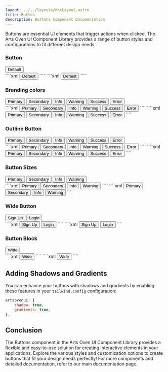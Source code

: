 ```yaml
---
layout: ../../layouts/docLayout.astro
title: Button
description: Buttons Component Documentation
---
```



Buttons are essential UI elements that trigger actions when clicked. The Arts Oven UI Component Library provides a range of button styles and configurations to fit different design needs.


### Button

<Tabs>
    <TabItem label="Preview">
        <Card>
            <div class="space-x-4 text-center">
                <button class="btn">Default</button>
            </div>
        </Card>
    </TabItem>
    <TabItem label="HTML">
        ````xml
        <button class="btn">Default</button>
        ````
    </TabItem>
    <TabItem label="JSX">
        ````xml
        <button className="btn">Default</button>
        ````
    </TabItem>
</Tabs>

### Branding colors

<Tabs>
    <TabItem label="Preview">
        <Card>
            <div class="space-x-4 text-center">
                <button class="btn btn-primary">Primary</button>
                <button class="btn btn-secondary">Secondary</button>
                <button class="btn btn-info">Info</button>
                <button class="btn btn-warning">Warning</button>
                <button class="btn btn-success">Success</button>
                <button class="btn btn-error">Error</button>
            </div>
        </Card>
    </TabItem>
    <TabItem label="HTML">
        ````xml
        <button class="btn btn-primary">Primary</button>
        <button class="btn btn-secondary">Secondary</button>
        <button class="btn btn-info">Info</button>
        <button class="btn btn-warning">Warning</button>
        <button class="btn btn-success">Success</button>
        <button class="btn btn-error">Error</button>
        ````
    </TabItem>
    <TabItem label="JSX">
        ````xml
        <button className="btn btn-primary">Primary</button>
        <button className="btn btn-secondary">Secondary</button>
        <button className="btn btn-info">Info</button>
        <button className="btn btn-warning">Warning</button>
        <button className="btn btn-success">Success</button>
        <button className="btn btn-error">Error</button>
        ````
    </TabItem>
</Tabs>

### Outline Button

<Tabs>
    <TabItem label="Preview">
        <Card>
            <div class="space-x-4 text-center">
                <button class="btn btn-outline-primary">Primary</button>
                <button class="btn btn-outline-secondary">Secondary</button>
                <button class="btn btn-outline-info">Info</button>
                <button class="btn btn-outline-warning">Warning</button>
                <button class="btn btn-outline-success">Success</button>
                <button class="btn btn-outline-error">Error</button>
            </div>
        </Card>
    </TabItem>
    <TabItem label="HTML">
        ````xml
        <button class="btn btn-outline-primary">Primary</button>
        <button class="btn btn-outline-secondary">Secondary</button>
        <button class="btn btn-outline-info">Info</button>
        <button class="btn btn-outline-warning">Warning</button>
        <button class="btn btn-outline-success">Success</button>
        <button class="btn btn-outline-error">Error</button>
        ````
    </TabItem>
    <TabItem label="JSX">
        ````xml
        <button className="btn btn-outline-primary">Primary</button>
        <button className="btn btn-outline-secondary">Secondary</button>
        <button className="btn btn-outline-info">Info</button>
        <button className="btn btn-outline-warning">Warning</button>
        <button className="btn btn-outline-success">Success</button>
        <button className="btn btn-outline-error">Error</button>
        ````
    </TabItem>
</Tabs>

### Button Sizes

<Tabs>
    <TabItem label="Preview">
        <Card>
            <div class="space-x-4 text-center">
                <button class="btn btn-primary btn-xs">Primary</button>
                <button class="btn btn-secondary btn-sm">Secondary</button>
                <button class="btn btn-info">Info</button>
                <button class="btn btn-warning btn-lg">Warning</button>
            </div>
        </Card>
    </TabItem>
    <TabItem label="HTML">
        ````xml
        <button class="btn btn-primary btn-xs">Primary</button>
        <button class="btn btn-secondary btn-sm">Secondary</button>
        <button class="btn btn-info">Info</button>
        <button class="btn btn-warning btn-lg">Warning</button>
        ````
    </TabItem>
    <TabItem label="JSX">
        ````xml
        <button className="btn btn-primary btn-xs">Primary</button>
        <button className="btn btn-secondary btn-sm">Secondary</button>
        <button className="btn btn-info">Info</button>
        <button className="btn btn-warning btn-lg">Warning</button>
        ````
    </TabItem>
</Tabs>

### Wide Button

<Tabs>
    <TabItem label="Preview">
        <Card>
            <div class="space-x-4 text-center">
                <button type="button" class="btn btn-wide">Sign Up</button>
                <button type="button" class="btn btn-wide btn-secondary">Login</button>
            </div>
        </Card>
    </TabItem>
    <TabItem label="HTML">
        ````xml
        <button type="button" class="btn btn-wide">Sign Up</button>
        <button type="button" class="btn btn-wide btn-secondary">Login</button>
        ````
    </TabItem>
    <TabItem label="JSX">
        ````xml
        <button type="button" className="btn btn-wide">Sign Up</button>
        <button type="button" className="btn btn-wide btn-secondary">Login</button>
        ````
    </TabItem>
</Tabs>

### Button Block

<Tabs>
    <TabItem label="Preview">
        <Card>
            <div class="space-x-4 text-center">
                <button type="button" class="btn btn-warning block w-full">Wide</button>
            </div>
        </Card>
    </TabItem>
    <TabItem label="HTML">
        ````xml
        <button type="button" class="btn btn-warning block w-full">Wide</button>
        ````
    </TabItem>
    <TabItem label="JSX">
        ````xml
        <button type="button" className="btn btn-warning block w-full">Wide</button>
        ````
    </TabItem>
</Tabs>

## Adding Shadows and Gradients

You can enhance your buttons with shadows and gradients by enabling these features in your `tailwind.config` configuration:

```js {2-3}
artsovenui: {
    shadow: true,
    gradients: true,
},
```

## Conclusion

The Buttons component in the Arts Oven UI Component Library provides a flexible and easy-to-use solution for creating interactive elements in your applications. Explore the various styles and customization options to create buttons that fit your design needs perfectly! For more components and detailed documentation, refer to our main documentation page.

